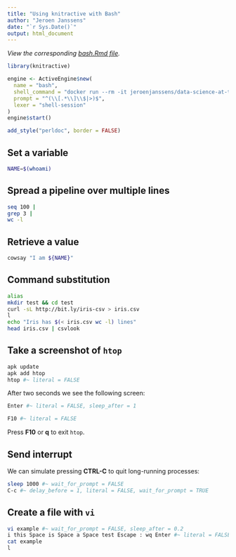 ```yaml
---
title: "Using knitractive with Bash"
author: "Jeroen Janssens"
date: "`r Sys.Date()`"
output: html_document
---
```


*View the corresponding [bash.Rmd file](https://raw.githubusercontent.com/datascienceworkshops/knitractive/master/vignettes/examples/bash.Rmd).*

```r
library(knitractive)

engine <- ActiveEngine$new(
  name = "bash",
  shell_command = "docker run --rm -it jeroenjanssens/data-science-at-the-command-line:latest",
  prompt = "^(\\[.*\\]\\$|>)$",
  lexer = "shell-session"
)
engine$start()
```

```r
add_style("perldoc", border = FALSE)
```

## Set a variable

```bash
NAME=$(whoami)
```

## Spread a pipeline over multiple lines

```bash
seq 100 |
grep 3 |
wc -l
```

## Retrieve a value

```bash
cowsay "I am ${NAME}"
```

## Command substitution

```bash
alias
mkdir test && cd test
curl -sL http://bit.ly/iris-csv > iris.csv
l
echo "Iris has $(< iris.csv wc -l) lines"
head iris.csv | csvlook
```

## Take a screenshot of `htop`

```bash
apk update
apk add htop
htop #~ literal = FALSE
```

After two seconds we see the following screen:

```bash
Enter #~ literal = FALSE, sleep_after = 1
```
```bash
F10 #~ literal = FALSE
```

Press **F10** or **q** to exit `htop`. 

## Send interrupt 

We can simulate pressing **CTRL-C** to quit long-running processes:

```bash
sleep 1000 #~ wait_for_prompt = FALSE
C-c #~ delay_before = 1, literal = FALSE, wait_for_prompt = TRUE
```

## Create a file with `vi`

```bash
vi example #~ wait_for_prompt = FALSE, sleep_after = 0.2
i this Space is Space a Space test Escape : wq Enter #~ literal = FALSE
cat example
l
```
